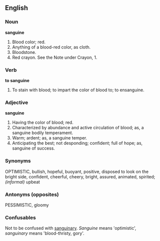 ==English==

===Noun===

'''sanguine'''

#Blood color; red.
#Anything of a blood-red color, as cloth.
#Bloodstone.
#Red crayon. See the Note under Crayon, 1.

===Verb===

'''to sanguine'''

#To stain with blood; to impart the color of blood to; to ensanguine.

===Adjective===

'''sanguine'''

#Having the color of blood; red.
#Characterized by abundance and active circulation of blood; as, a sanguine bodily temperament.
#Warm; ardent; as, a sanguine temper.
#Anticipating the best; not desponding; confident; full of hope; as, sanguine of success.


===Synonyms===
OPTIMISTIC, bullish, hopeful, buoyant, positive, disposed to look on the bright side, confident, cheerful, cheery, bright, assured, animated, spirited; ''(informal)'' upbeat

===Antonyms (opposites)===
PESSIMISTIC, gloomy

===Confusables===
Not to be confused with [[sanguinary]].  ''Sanguine'' means 'optimistic', ''sanguinary'' means 'blood-thristy, gory'.